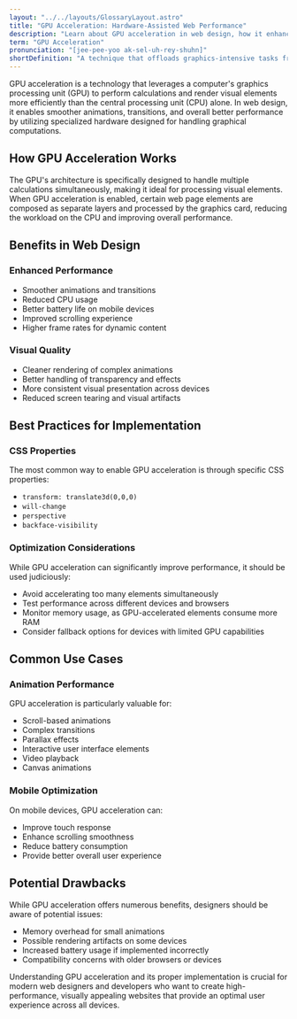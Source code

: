 ```yaml
---
layout: "../../layouts/GlossaryLayout.astro"
title: "GPU Acceleration: Hardware-Assisted Web Performance"
description: "Learn about GPU acceleration in web design, how it enhances website performance through hardware processing, and its impact on animations and visual effects."
term: "GPU Acceleration"
pronunciation: "[jee-pee-yoo ak-sel-uh-rey-shuhn]"
shortDefinition: "A technique that offloads graphics-intensive tasks from the CPU to the GPU, enabling smoother animations and better website performance."
---
```


GPU acceleration is a technology that leverages a computer's graphics processing unit (GPU) to perform calculations and render visual elements more efficiently than the central processing unit (CPU) alone. In web design, it enables smoother animations, transitions, and overall better performance by utilizing specialized hardware designed for handling graphical computations.

## How GPU Acceleration Works

The GPU's architecture is specifically designed to handle multiple calculations simultaneously, making it ideal for processing visual elements. When GPU acceleration is enabled, certain web page elements are composed as separate layers and processed by the graphics card, reducing the workload on the CPU and improving overall performance.

## Benefits in Web Design

### Enhanced Performance
- Smoother animations and transitions
- Reduced CPU usage
- Better battery life on mobile devices
- Improved scrolling experience
- Higher frame rates for dynamic content

### Visual Quality
- Cleaner rendering of complex animations
- Better handling of transparency and effects
- More consistent visual presentation across devices
- Reduced screen tearing and visual artifacts

## Best Practices for Implementation

### CSS Properties
The most common way to enable GPU acceleration is through specific CSS properties:
- `transform: translate3d(0,0,0)`
- `will-change`
- `perspective`
- `backface-visibility`

### Optimization Considerations
While GPU acceleration can significantly improve performance, it should be used judiciously:
- Avoid accelerating too many elements simultaneously
- Test performance across different devices and browsers
- Monitor memory usage, as GPU-accelerated elements consume more RAM
- Consider fallback options for devices with limited GPU capabilities

## Common Use Cases

### Animation Performance
GPU acceleration is particularly valuable for:
- Scroll-based animations
- Complex transitions
- Parallax effects
- Interactive user interface elements
- Video playback
- Canvas animations

### Mobile Optimization
On mobile devices, GPU acceleration can:
- Improve touch response
- Enhance scrolling smoothness
- Reduce battery consumption
- Provide better overall user experience

## Potential Drawbacks

While GPU acceleration offers numerous benefits, designers should be aware of potential issues:
- Memory overhead for small animations
- Possible rendering artifacts on some devices
- Increased battery usage if implemented incorrectly
- Compatibility concerns with older browsers or devices

Understanding GPU acceleration and its proper implementation is crucial for modern web designers and developers who want to create high-performance, visually appealing websites that provide an optimal user experience across all devices.